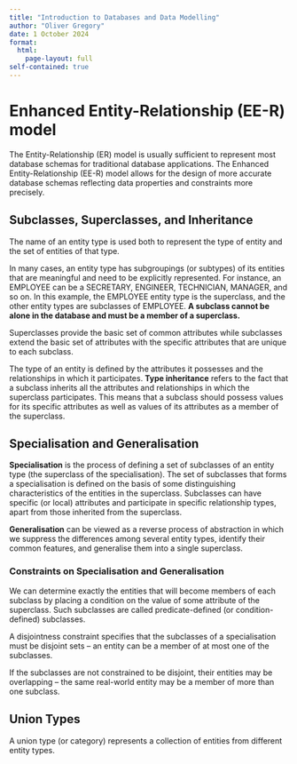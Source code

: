 ```yaml
---
title: "Introduction to Databases and Data Modelling"
author: "Oliver Gregory"
date: 1 October 2024
format: 
  html:
    page-layout: full
self-contained: true
---
```


# Enhanced Entity-Relationship (EE-R) model

The Entity-Relationship (ER) model is usually sufficient to represent most database schemas for traditional database applications. The Enhanced Entity-Relationship (EE-R) model allows for the design of more accurate database schemas reflecting data properties and constraints more precisely.

## Subclasses, Superclasses, and Inheritance

The name of an entity type is used both to represent the type of entity and the set of entities of that type.

In many cases, an entity type has subgroupings (or subtypes) of its entities that are meaningful and need to be explicitly represented. For instance, an EMPLOYEE can be a SECRETARY, ENGINEER, TECHNICIAN, MANAGER, and so on. In this example, the EMPLOYEE entity type is the superclass, and the other entity types are subclasses of EMPLOYEE. **A subclass cannot be alone in the database and must be a member of a superclass.**

Superclasses provide the basic set of common attributes while subclasses extend the basic set of attributes with the specific attributes that are unique to each subclass.

The type of an entity is defined by the attributes it possesses and the relationships in which it participates. **Type inheritance** refers to the fact that a subclass inherits all the attributes and relationships in which the superclass participates. This means that a subclass should possess values for its specific attributes as well as values of its attributes as a member of the superclass.

## Specialisation and Generalisation

**Specialisation** is the process of defining a set of subclasses of an entity type (the superclass of the specialisation). The set of subclasses that forms a specialisation is defined on the basis of some distinguishing characteristics of the entities in the superclass. Subclasses can have specific (or local) attributes and participate in specific relationship types, apart from those inherited from the superclass.

**Generalisation** can be viewed as a reverse process of abstraction in which we suppress the differences among several entity types, identify their common features, and generalise them into a single superclass.

### Constraints on Specialisation and Generalisation

We can determine exactly the entities that will become members of each subclass by placing a condition on the value of some attribute of the superclass. Such subclasses are called predicate-defined (or condition-defined) subclasses.

A disjointness constraint specifies that the subclasses of a specialisation must be disjoint sets – an entity can be a member of at most one of the subclasses.

If the subclasses are not constrained to be disjoint, their entities may be overlapping – the same real-world entity may be a member of more than one subclass.

## Union Types

A union type (or category) represents a collection of entities from different entity types.